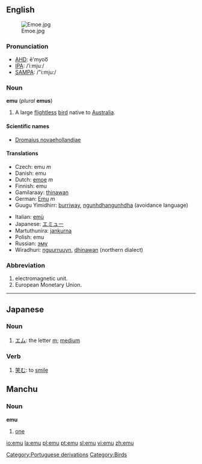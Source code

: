 {{wikipedia}}
{{see|Emu|EMU|ému|emù}}
==English==
[[Image:Emoe.jpg|thumb]]
===Pronunciation===
*[[w:AHD|AHD]]: ē'myoo͞
*[[w:IPA|IPA]]: /ˈiːmjuː/
*[[w:SAMPA|SAMPA]]: /"i:mju:/

===Noun===
'''emu''' (''plural'' '''emus''')

#A large [[flightless]] [[bird]] native to [[Australia]].

====Scientific names====
*[[Dromaius novaehollandiae]]

====Translations====
{{top}}
*Czech: emu ''m''
*Danish: emu
*Dutch: [[emoe]] ''m''
*Finnish: emu
*Gamilaraay: [[thinawan]]
*German: [[Emu]] ''m''
*Guugu Yimidhirr: [[burriway]], [[ngunhdhangunhdha]] (avoidance language)
{{mid}}
*Italian: [[emù]] {{m}}
*Japanese: [[エミュー]]
*Martuthunira: [[jankurna]]
*Polish: emu
*Russian: [[эму]]
*Wiradhuri: [[nguurruuyn]], [[dhinawan]] (northern dialect)
{{bottom}}

===Abbreviation===

#electromagnetic unit.
#European Monetary Union.

----
==Japanese==
===Noun===
{{ja-noun|r|hira=えむ}}
# [[エム]]: the letter [[m]]; [[medium]]

===Verb===
{{ja-verb|r|hira=えむ}}
# [[笑む]]: to [[smile]]

[[Category:Portuguese derivations]]
[[Category:Birds]]


==Manchu==
===Noun===
'''emu'''
# [[one]]

[[io:emu]]
[[la:emu]]
[[pl:emu]]
[[pt:emu]]
[[sl:emu]]
[[vi:emu]]
[[zh:emu]]